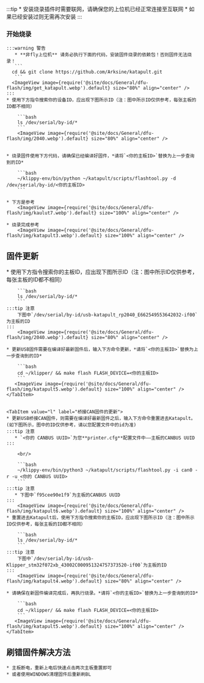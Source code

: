 
:::tip
    * 安装烧录插件时需要联网，请确保您的上位机已经正常连接至互联网
    * 如果已经安装过则无需再次安装
:::


### 开始烧录

    :::warning 警告
       * **非fly上位机** 请务必执行下面的代码，安装固件烧录的依赖包！否则固件无法烧录！
       ```
      cd && git clone https://github.com/Arksine/katapult.git
       ```
      <ImageView image={require('@site/docs/General/dfu-flash/img/get_katapult.webp').default} size="80%" align="center" />
    :::
    * 使用下方指令搜索你的设备ID，应出现下图所示ID（注：图中所示ID仅供参考，每张主板的ID都不相同）

        ```bash
        ls /dev/serial/by-id/*
        ```
        <ImageView image={require('@site/docs/General/dfu-flash/img/2040.webp').default} size="80%" align="center" />


    * 烧录固件使用下方代码，请确保已经编译好固件，*请将`<你的主板ID>`替换为上一步查询到的ID*

        ```bash
        ~/klippy-env/bin/python ~/katapult/scripts/flashtool.py -d /dev/serial/by-id/<你的主板ID>
        ```

    * 下方是参考
        <ImageView image={require('@site/docs/General/dfu-flash/img/kaulut7.webp').default} size="100%" align="center" />

    * 烧录完成参考
        <ImageView image={require('@site/docs/General/dfu-flash/img/katapult3.webp').default} size="100%" align="center" />

## 固件更新

<Tabs>
    <TabItem value="w" label="USB固件的更新" default>
    * 使用下方指令搜索你的主板ID，应出现下图所示ID（注：图中所示ID仅供参考，每张主板的ID都不相同）

        ```bash
        ls /dev/serial/by-id/*
        ```
    :::tip 注意
        下图中`/dev/serial/by-id/usb-katapult_rp2040_E662549553642032-if00`为主板的ID
    :::
        <ImageView image={require('@site/docs/General/dfu-flash/img/2040.webp').default} size="80%" align="center" />

    * 更新USB固件需要在编译好最新固件后，输入下方命令更新，*请将`<你的主板ID>`替换为上一步查询到的ID*

        ```bash
        cd ~/klipper/ && make flash FLASH_DEVICE=<你的主板ID>
        ```
       <ImageView image={require('@site/docs/General/dfu-flash/img/katapult5.webp').default} size="100%" align="center" />
    </TabItem>


    <TabItem value="l" label="桥接CAN固件的更新">
    * 更新USB桥接CAN固件，则需要在编译好最新固件之后，输入下方命令重置进去Katapult。(如下图所示，图中的ID仅供参考，请以您配置文件中的id为准)
    :::tip 注意
       * `<你的 CANBUS UUID>`为您**printer.cfg**配置文件中——主板的CANBUS UUID
    :::
        
        <br/>

        ```bash
        ~/klippy-env/bin/python3 ~/katapult/scripts/flashtool.py -i can0 -r -u <你的 CANBUS UUID>
        ```
    :::tip 注意
       * 下图中`f95cee90e1f9`为主板的CANBUS UUID
    :::
        <ImageView image={require('@site/docs/General/dfu-flash/img/katapult6.webp').default} size="100%" align="center" />
    * 重置进去Katapult后，使用下方指令搜索你的主板ID，应出现下图所示ID（注：图中所示ID仅供参考，每张主板的ID都不相同）

        ```bash
        ls /dev/serial/by-id/*
        ```
    :::tip 注意
        下图中`/dev/serial/by-id/usb-Klipper_stm32f072xb_43002C000951324757373520-if00`为主板的ID
    :::
        <ImageView image={require('@site/docs/General/dfu-flash/img/katapult4.webp').default} size="80%" align="center" />

    * 请确保在新固件编译完成后，再执行烧录。*请将`<你的主板ID>`替换为上一步查询到的ID*

        ```bash
        cd ~/klipper/ && make flash FLASH_DEVICE=<你的主板ID>
        ```
       <ImageView image={require('@site/docs/General/dfu-flash/img/katapult5.webp').default} size="100%" align="center" />
    </TabItem>

</Tabs>

## 刷错固件解决方法

    * 主板断电，重新上电后快速点击两次主板重置即可
    * 或者使用WINDOWS清理固件后重新刷BL

